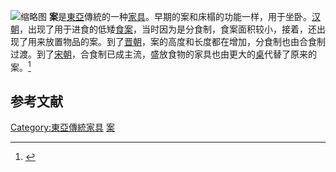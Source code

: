 [[File:供案_6961.jpg|缩略图]]
'''案'''是[[東亞|東亞]]傳統的一种[[家具|家具]]。早期的案和床榻的功能一样，用于坐卧。[[汉朝|汉朝]]，出现了用于进食的低矮[[食案|食案]]，当时因为是分食制，食案面积较小，接着，还出现了用来放置物品的案。到了[[晋朝|晋朝]]，案的高度和长度都在增加，分食制也由合食制过渡。到了[[宋朝|宋朝]]，合食制已成主流，盛放食物的家具也由更大的[[桌|桌]]代替了原来的案。<ref>{{cite journal |author1=陈男|author2=李鹏|author3=陶毓博|title=传统几、案、桌家具比较分析 |journal=家具与室内装饰|date=2019 |issue=2 |page=80-81}}</ref>

==参考文献==
{{reflist}}

[[Category:東亞傳統家具|Category:東亞傳統家具]]
[[Category:案|]]